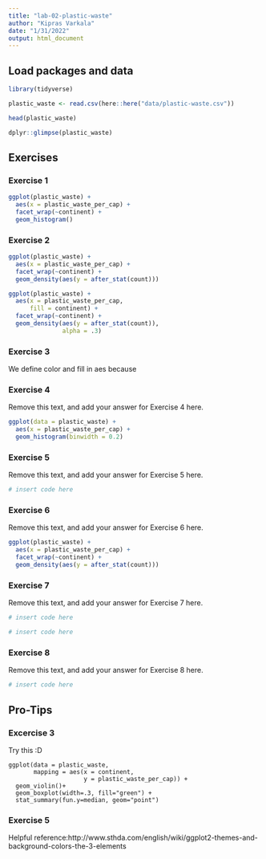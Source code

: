 ```yaml
---
title: "lab-02-plastic-waste"
author: "Kipras Varkala"
date: "1/31/2022"
output: html_document
---
```

## Load packages and data

```r
library(tidyverse)
```

```r
plastic_waste <- read.csv(here::here("data/plastic-waste.csv"))

head(plastic_waste)

dplyr::glimpse(plastic_waste)
```

## Exercises

### Exercise 1



```r
ggplot(plastic_waste) +
  aes(x = plastic_waste_per_cap) +
  facet_wrap(~continent) +
  geom_histogram()
```

### Exercise 2

```r

ggplot(plastic_waste) +
  aes(x = plastic_waste_per_cap) +
  facet_wrap(~continent) +
  geom_density(aes(y = after_stat(count)))
```

```r
ggplot(plastic_waste) +
  aes(x = plastic_waste_per_cap, 
      fill = continent) +
  facet_wrap(~continent) +
  geom_density(aes(y = after_stat(count)),
               alpha = .3) 
```


### Exercise 3

We define color and fill in aes because

### Exercise 4

Remove this text, and add your answer for Exercise 4 here.

```r
ggplot(data = plastic_waste) +
  aes(x = plastic_waste_per_cap) +
  geom_histogram(binwidth = 0.2)
```

### Exercise 5

Remove this text, and add your answer for Exercise 5 here.

```r
# insert code here
```

### Exercise 6

Remove this text, and add your answer for Exercise 6 here.

```r
ggplot(plastic_waste) +
  aes(x = plastic_waste_per_cap) +
  facet_wrap(~continent) +
  geom_density(aes(y = after_stat(count)))
```

### Exercise 7

Remove this text, and add your answer for Exercise 7 here.

```r
# insert code here
```

```r
# insert code here
```

### Exercise 8

Remove this text, and add your answer for Exercise 8 here.

```r
# insert code here
```

## Pro-Tips

### Excercise 3

Try this :D

```
ggplot(data = plastic_waste, 
       mapping = aes(x = continent, 
                     y = plastic_waste_per_cap)) +
  geom_violin()+
  geom_boxplot(width=.3, fill="green") +
  stat_summary(fun.y=median, geom="point") 
```

### Exercise 5 

Helpful reference:http://www.sthda.com/english/wiki/ggplot2-themes-and-background-colors-the-3-elements


